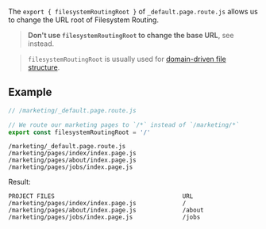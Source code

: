 
The `export { filesystemRoutingRoot }` of `_default.page.route.js` allows us to change the URL root of Filesystem Routing.

> **Don't use `filesystemRoutingRoot` to change the base URL**, see <Link href="/base-url" /> instead.

> `filesystemRoutingRoot` is usually used for [domain-driven file structure](/file-structure#domain-driven).

## Example

```js
// /marketing/_default.page.route.js

// We route our marketing pages to `/*` instead of `/marketing/*`
export const filesystemRoutingRoot = '/'
```

```
/marketing/_default.page.route.js
/marketing/pages/index/index.page.js
/marketing/pages/about/index.page.js
/marketing/pages/jobs/index.page.js
```

Result:

```
PROJECT FILES                                    URL
/marketing/pages/index/index.page.js             /
/marketing/pages/about/index.page.js             /about
/marketing/pages/jobs/index.page.js              /jobs
```
